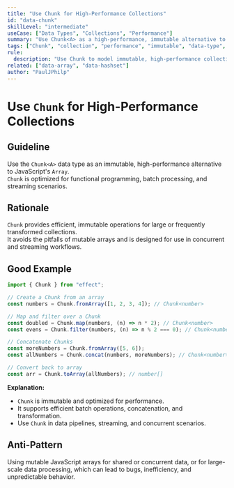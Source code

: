 ```yaml
---
title: "Use Chunk for High-Performance Collections"
id: "data-chunk"
skillLevel: "intermediate"
useCase: ["Data Types", "Collections", "Performance"]
summary: "Use Chunk<A> as a high-performance, immutable alternative to JavaScript's Array, especially for data processing pipelines."
tags: ["Chunk", "collection", "performance", "immutable", "data-type", "effect"]
rule:
  description: "Use Chunk to model immutable, high-performance collections for efficient data processing and transformation."
related: ["data-array", "data-hashset"]
author: "PaulJPhilp"
---
```


# Use `Chunk` for High-Performance Collections

## Guideline

Use the `Chunk<A>` data type as an immutable, high-performance alternative to JavaScript's `Array`.  
`Chunk` is optimized for functional programming, batch processing, and streaming scenarios.

## Rationale

`Chunk` provides efficient, immutable operations for large or frequently transformed collections.  
It avoids the pitfalls of mutable arrays and is designed for use in concurrent and streaming workflows.

## Good Example

```typescript
import { Chunk } from "effect";

// Create a Chunk from an array
const numbers = Chunk.fromArray([1, 2, 3, 4]); // Chunk<number>

// Map and filter over a Chunk
const doubled = Chunk.map(numbers, (n) => n * 2); // Chunk<number>
const evens = Chunk.filter(numbers, (n) => n % 2 === 0); // Chunk<number>

// Concatenate Chunks
const moreNumbers = Chunk.fromArray([5, 6]);
const allNumbers = Chunk.concat(numbers, moreNumbers); // Chunk<number>

// Convert back to array
const arr = Chunk.toArray(allNumbers); // number[]
```

**Explanation:**  
- `Chunk` is immutable and optimized for performance.
- It supports efficient batch operations, concatenation, and transformation.
- Use `Chunk` in data pipelines, streaming, and concurrent scenarios.

## Anti-Pattern

Using mutable JavaScript arrays for shared or concurrent data, or for large-scale data processing, which can lead to bugs, inefficiency, and unpredictable behavior.